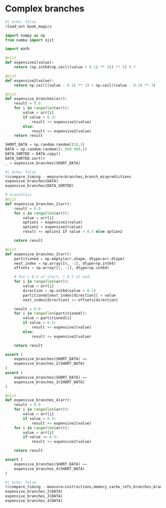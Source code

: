 # Complex branches

```python
#| echo: false
%load_ext book_magics
```

```python
import numpy as np
from numba import njit
```

```python
import math

@njit
def expensive1(value):
    return (np.int64(np.ceil((value + 0.1) ** 2)) ** 5) % 7

@njit
def expensive2(value):
    return np.ceil((value - 0.1) ** 2) + np.ceil((value - 0.2) ** 3)

@njit
def expensive_branches(arr):
    result = 0.0
    for i in range(len(arr)):
        value = arr[i]
        if value > 0.5:
            result += expensive1(value)
        else:
            result += expensive2(value)
    return result

SHORT_DATA = np.random.random((10,))
DATA = np.random.random((1_000_000,))
DATA_SORTED = DATA.copy()
DATA_SORTED.sort()
_ = expensive_branches(SHORT_DATA)
```

```python
#| echo: false
%%compare_timing --measure=branches,branch_mispredictions
expensive_branches(DATA)
expensive_branches(DATA_SORTED)
```

```python

# branchless
@njit
def expensive_branches_2(arr):
    result = 0.0
    for i in range(len(arr)):
        value = arr[i]
        option1 = expensive1(value)
        option2 = expensive2(value)
        result += option1 if value > 0.5 else option2

    return result

@njit
def expensive_branches_3(arr):
    partitioned = np.empty(arr.shape, dtype=arr.dtype)
    next_index = np.array([0, -1], dtype=np.int64)
    offsets = np.array([1, -1], dtype=np.int64)

    # Put > 0.5 at start, < 0.5 at end.
    for i in range(len(arr)):
        value = arr[i]
        direction = np.int64(value > 0.5)
        partitioned[next_index[direction]] = value
        next_index[direction] += offsets[direction]

    result = 0.0
    for i in range(len(partitioned)):
        value = partitioned[i]
        if value > 0.5:
            result += expensive1(value)
        else:
            result += expensive2(value)

    return result

assert (
    expensive_branches(SHORT_DATA) ==
    expensive_branches_2(SHORT_DATA)
)
assert (
    expensive_branches(SHORT_DATA) ==
    expensive_branches_3(SHORT_DATA)
)

@njit
def expensive_branches_4(arr):
    result = 0.0
    for i in range(len(arr)):
        value = arr[i]
        if value > 0.5:
            result += expensive1(value)
    for i in range(len(arr)):
        value = arr[i]
        if value <= 0.5:
            result += expensive2(value)

    return result

assert (
    expensive_branches(SHORT_DATA) ==
    expensive_branches_4(SHORT_DATA)
)
```

```python
#| echo: false
%%compare_timing --measure=instructions,memory_cache_refs,branches,branch_mispredictions
expensive_branches_2(DATA)
expensive_branches_3(DATA)
expensive_branches_4(DATA)
```

